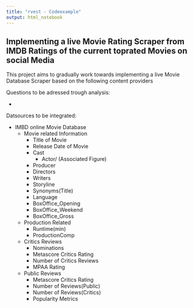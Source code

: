 ```yaml
---
title: "rvest - Codeexample"
output: html_notebook
---
```


## Implementing a live Movie Rating Scraper from IMDB Ratings of the current toprated Movies on social Media

This project aims to gradually work towards implementing a live Movie Database Scraper based on the following content providers

Questions to be adressed trough analysis:

- 



Datsources to be integrated:

- IMBD online Movie Database
  - Movie related Information
    - Title of Movie
    - Release Date of Movie
    - Cast
      - Actor/ (Associated Figure)
    - Producer
    - Directors
    - Writers
    - Storyline
    - Synonyms(Title)
    - Language
    - BoxOffice_Opening
    - BoxOffice_Weekend
    - BoxOffice_Gross
  
  - Production Related
    - Runtime(min)
    - ProductionComp
    

  - Critics Reviews
    - Nominations
    - Metascore Critics Rating
    - Number of Critics Reviews
    - MPAA Rating
    
  - Public Reviews
    - Metascore Critics Rating
    - Number of Reviews(Public)
    - Number of Reviews(Critics)
    - Popularity Metrics

